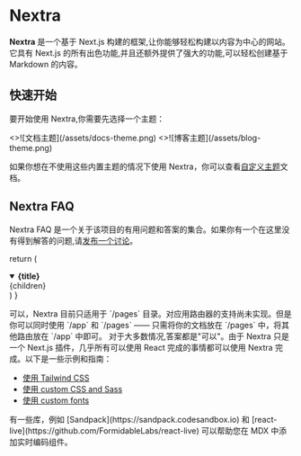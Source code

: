 # Nextra

**Nextra** 是一个基于 Next.js 构建的框架,让你能够轻松构建以内容为中心的网站。它具有 Next.js 的所有出色功能,并且还额外提供了强大的功能,可以轻松创建基于 Markdown 的内容。

## 快速开始


要开始使用 Nextra,你需要先选择一个主题：

<Cards num={2}>
  <Cards.Card
    image
    arrow
    title="文档主题"
    href="/docs/docs-theme/start"
  >
    <>![文档主题](/assets/docs-theme.png)</>
  </Cards.Card>
  <Cards.Card image arrow title="博客主题" href="/docs/blog-theme/start">
    <>![博客主题](/assets/blog-theme.png)</>
  </Cards.Card>
</Cards>

如果你想在不使用这些内置主题的情况下使用 Nextra，你可以查看[自定义主题](/docs/custom-theme)文档。

## Nextra FAQ

Nextra FAQ 是一个关于该项目的有用问题和答案的集合。如果你有一个在这里没有得到解答的问题,请[发布一个讨论](https://github.com/shuding/nextra/discussions)。

  return (
    <details
      open
      className="last-of-type:mb-0 rounded-lg bg-neutral-50 dark:bg-neutral-800 p-2 mt-4"
    >
      <summary>
        <strong className="text-lg">{title}</strong>
      </summary>
      <div className="nx-p-2">{children}</div>
    </details>
  )
}

<FAQBox title="我可以将 Nextra 与 Next.js 应用路由器一起使用吗?">
  可以，Nextra 目前只适用于 `/pages` 目录。对应用路由器的支持尚未实现。但是你可以同时使用 `/app` 和 `/pages` —— 只需将你的文档放在 `/pages` 中，将其他路由放在 `/app` 中即可。
</FAQBox>

<FAQBox title="我可以在 Nextra 中使用 X 吗?">
  对于大多数情况,答案都是"可以"。由于 Nextra 只是一个 Next.js 插件，几乎所有可以使用 React 完成的事情都可以使用 Nextra 完成。以下是一些示例和指南：

- [使用 Tailwind CSS](/docs/guide/tailwind-css)
- [使用 custom CSS and Sass](/docs/guide/custom-css)
- [使用 custom fonts](https://nextjs.org/docs/basic-features/font-optimization)

</FAQBox>

<FAQBox title="我如何在 Nextra 中添加实时编码组件？">
  有一些库，例如 [Sandpack](https://sandpack.codesandbox.io) 和 [react-live](https://github.com/FormidableLabs/react-live) 可以帮助您在 MDX 中添加实时编码组件。
</FAQBox>
